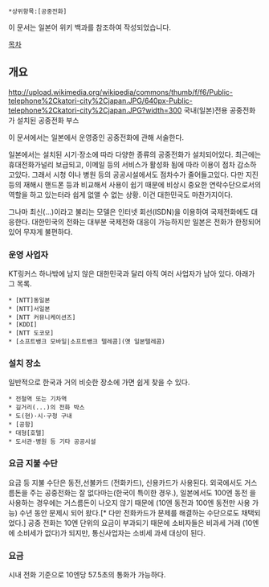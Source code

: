  *상위항목:[공중전화]
이 문서는 일본어 위키 백과를 참조하여 작성되었습니다.

[[목차]]

== 개요 ==
http://upload.wikimedia.org/wikipedia/commons/thumb/f/f6/Public-telephone%2Ckatori-city%2Cjapan.JPG/640px-Public-telephone%2Ckatori-city%2Cjapan.JPG?width=300
국내(일본)전용 공중전화가 설치된 공중전화 부스

이 문서에서는 일본에서 운영중인 공중전화에 관해 서술한다.


일본에서는 설치된 시기·장소에 따라 다양한 종류의 공중전화가 설치되어있다. 최근에는 휴대전화가널리 보급되고, 이메일 등의 서비스가 활성화 됨에 따라 이용이 점차 감소하고있다. 그래서 시청 이나 병원 등의 공공시설에서도 점차수가 줄어들고있다.
다만 지진 등의 재해시 핸드폰 등과 비교해서 사용이 쉽기 때문에 비상시 중요한 연락수단으로서의 역할을 하고 있는터라 쉽게 없앨 수 없는 상황. 이건 대한민국도 마찬가지이다.

그나마 최신(...)이라고 불리는 모델은 인터넷 회선(ISDN)을 이용하여 국제전화에도 대응한다. 대한민국의 전화는 대부분 국제전화 대응이 가능하지만 일본은 전화가 한정되어 있어 무쟈게 불편하다.

=== 운영 사업자 ===
KT링커스 하나밖에 남지 않은 대한민국과 달리 아직 여러 사업자가 남아 있다. 아래가 그 목록.

 * [NTT]동일본
 * [NTT]서일본
 * [NTT 커뮤니케이션즈]
 * [KDDI]
 * [NTT 도코모]
 * [소프트뱅크 모바일|소프트뱅크 텔레콤](옛 일본텔레콤)

=== 설치 장소 ===
일반적으로 한국과 거의 비슷한 장소에 가면 쉽게 찾을 수 있다. 
 * 전철역 또는 기차역
 * 길거리(...)의 전화 박스
 * 도(현)·시·구청 구내
 * [공항]
 * 대형[호텔]
 * 도서관·병원 등 기타 공공시설

=== 요금 지불 수단 ===
요금 등 지불 수단은 동전,선불카드 (전화카드), 신용카드가 사용된다. 외국에서도 거스름돈을 주는 공중전화는 잘 없다마는(한국이 특이한 경우.), 일본에서도 100엔 동전 을 사용하는 경우에는 거스름돈이 나오지 않기 때문에 (10엔 동전과 100엔 동전만 사용 가능) 수년 동안 문제시 되어 왔다.[* 다만 전화카드가 문제를 해결하는 수단으로도 채택되었다.]
공중 전화는 10엔 단위의 요금이 부과되기 때문에 소비자들은 비과세 거래 (10엔에 소비세가 없다)가 되지만, 통신사업자는 소비세 과세 대상이 된다.

=== 요금 ===
시내 전화 기준으로 10엔당 57.5초의 통화가 가능하다.
